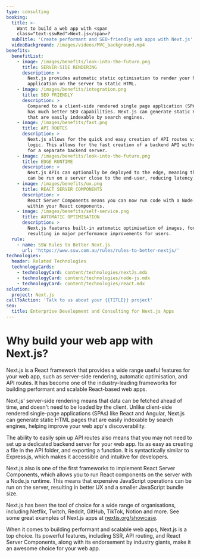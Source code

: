 ```yaml
---
type: consulting
booking:
  title: >-
    Want to build a web app with <span
    class="text-sswRed">Next.js</span>?
  subTitle: 'Create performant and SEO-friendly web apps with Next.js'
  videoBackground: /images/videos/MVC_background.mp4
benefits:
  benefitList:
    - image: /images/benefits/look-into-the-future.png
      title: SERVER-SIDE RENDERING
      description: >
        Next.js provides automatic static optimisation to render your React 
        application on the server to static HTML.  
    - image: /images/benefits/integration.png
      title: SEO FRIENDLY
      description: >
        Compared to a client-side rendered single page application (SPA), Next.js
        has much better SEO capabilities. Next.js can generate static HTML pages
        that are easily indexable by search engines.
    - image: /images/benefits/fast.png
      title: API ROUTES
      description: >
        Next.js allows for the quick and easy creation of API routes via file-based routing to handle server-side
        logic. This allows for the fast creation of a backend API without the need
        for a separate backend server. 
    - image: /images/benefits/look-into-the-future.png
      title: EDGE RUNTIME
      description: >
        Next.js APIs can optionally be deployed to the edge, meaning that API functionality
        can be run on a server close to the end-user, reducing latency. 
    - image: /images/benefits/ux.png
      title: REACT SERVER COMPONENTS
      description: >
        React Server Components means you can now run code with a Node.js runtime 
        within your React components.
    - image: /images/benefits/self-service.png
      title: AUTOMATIC OPTIMISATION
      description: >
        Next.js features built-in automatic optimisation of images, fonts, and CSS, 
        resulting in major performance improvements for users.
  rule:
    - name: SSW Rules to Better Next.js
      url: 'https://www.ssw.com.au/rules/rules-to-better-nextjs/'
technologies:
  header: Related Technologies
  technologyCards:
    - technologyCard: content/technologies/nextJs.mdx
    - technologyCard: content/technologies/node-js.mdx
    - technologyCard: content/technologies/react.mdx
solution:
  project: Next.js
callToAction: 'Talk to us about your {{TITLE}} project'
seo:
  title: Enterprise Development and Consulting for Next.js Apps
---
```


# Why build your web app with **Next.js**?

Next.js is a React framework that provides a wide range useful features for your web app, 
such as server-side rendering, automatic optimisation, and API routes. It has become one of the 
industry-leading frameworks for building performant and scalable React-based web apps.

<VideoEmbed url="https://www.youtube.com/watch?v=Sklc_fQBmcs" />

Next.js' server-side rendering means that data can be fetched ahead of time, and doesn't 
need to be loaded by the client. Unlike client-side rendered single-page applications 
(SPAs) like React and Angular, Next.js can generate static HTML pages that are easily 
indexable by search engines, helping improve your web app's discoverability.

The ability to easily spin up API routes also means that you may not need to set up
a dedicated backend server for your web app. Its as easy as creating a file in the API 
folder, and exporting a function. It is syntactically similar to Express.js, which 
makes it accessible and intuitive for developers. 

Next.js also is one of the first frameworks to implement React Server Components,
which allows you to run React components on the server with a Node.js runtime. This 
means that expensive JavaScript operations can be run on the server, resulting in 
better UX and a smaller JavaScript bundle size. 

Next.js has been the tool of choice for a wide range of organisations, including 
Netflix, Twitch, Reddit, GitHub, TikTok, Notion and more. See some great examples 
of Next.js apps at [nextjs.org/showcase](https://nextjs.org/showcase).


When it comes to building performant and scalable web apps, Next.js is a top choice. 
Its powerful features, including SSR, API routing, and React Server Components, along 
with its endorsement by industry giants, make it an awesome choice for your web app. 